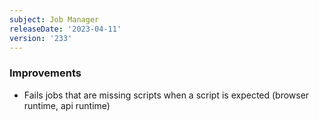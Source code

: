 ```yaml
---
subject: Job Manager
releaseDate: '2023-04-11'
version: '233'
---
```


### Improvements

* Fails jobs that are missing scripts when a script is expected (browser runtime, api runtime)

